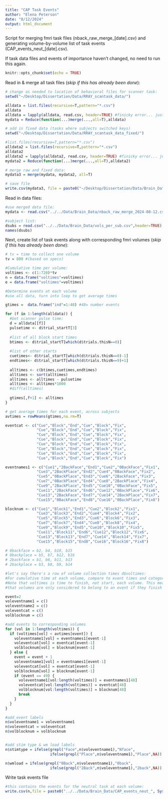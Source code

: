 ```yaml
---
title: "CAP Task Events"
author: "Elena Peterson"
date: "8/12/2024"
output: html_document
---
```


Script for merging fmri task files (nback_raw_merge_[date].csv) and generating volume-by-volume list of task events (CAP_events_neut_[date].csv).

If task data files and events of importance haven't changed, no need to run this again.

```r
knitr::opts_chunk$set(echo = TRUE)
```

Read in & merge all task files (*skip if this has already been done*):
```r
# change as needed to location of behavioral files for scanner task:
setwd("~/Desktop/Dissertation/Data/RRAY_scantask_data/")

alldata = list.files(recursive=T,pattern="*.csv")
alldata
alldata = lapply(alldata, read.csv, header=TRUE) #finicky error... just try again.
mydata = Reduce(function(...)merge(...,all=T),alldata)

# add in fixed data (tasks where subjects switched keys)
setwd("~/Desktop/Dissertation/Data/RRAY_scantask_data_fixed/")

#list.files(recursive=T,pattern="*.csv")
alldata2 = list.files(recursive=T,pattern="*.csv")
alldata2
alldata2 = lapply(alldata2, read.csv, header=TRUE) #finicky error... just try again.
mydata2 = Reduce(function(...)merge(...,all=T),alldata2)

# merge raw and fixed data:
mydata3 = merge(mydata, mydata2, all=T)

# save file
write.csv(mydata3, file = paste0("~/Desktop/Dissertation/Data/Brain_Data/nback_raw_merge_", Sys.Date(),".csv"),row.names=FALSE)

```

Read in data files:
```r
#use merged data file:
mydata <- read.csv("../../Data/Brain_Data/nback_raw_merge_2024-08-12.csv",header=TRUE)

#subject list:
dsubs = read.csv("../../Data/Brain_Data/vols_per_sub.csv",header=TRUE)
names(dsubs)

```

Next, create list of task events along with corresponding fmri volumes (*skip if this has already been done*):
```r
# tv = time to collect one volume
tv = 800 #(based on specs)

#Cumulative time per volume:
voltimes <- c(1:720)*tv
n = data.frame("voltimes"=voltimes)
e = data.frame("voltimes"=voltimes)

#Determine events at each volume
#use all data, turn into loop to get average times

gtimes =  data.frame("ind"=1:48) #48= number events

for (f in 1:length(alldata)) {
  #Get scanner pulse time:
  d = alldata[[f]]
  pulsetime <- d$trial_startT[3]
  
  #list of all block start times
  btimes <- d$trial_startT[which(d$trials.thisN==0)]
  
  #list of other starts
  cuetimes<- d$trial_startT[which(d$trials.thisN==0)-1]
  endtimes<- d$trial_startT[which(d$trials.thisN==9)+1]
  
  alltimes <- c(btimes,cuetimes,endtimes)
  alltimes <- sort(alltimes)
  alltimes <- alltimes - pulsetime
  alltimes <- alltimes*1000
  #diff(alltimes)
  
  gtimes[,f+1] <- alltimes
}

# get average times for each event, across subjects
avtimes = rowMeans(gtimes,na.rm=T)

eventcat <- c("Cue","Block","End","Cue","Block","Fix",
              "Cue","Block","End","Cue","Block","Fix",
              "Cue","Block","End","Cue","Block","Fix",
              "Cue","Block","End","Cue","Block","Fix",
              "Cue","Block","End","Cue","Block","Fix",
              "Cue","Block","End","Cue","Block","Fix",
              "Cue","Block","End","Cue","Block","Fix",
              "Cue","Block","End","Cue","Block","Fix")

eventnames1 <- c("Cue1","2BackFace","End1","Cue2","0BackFace","Fix1",
              "Cue3","2BackPlace","End2","Cue4","0BackFace","Fix2",
              "Cue5","0BackPlace","End3","Cue6","2BackFace","Fix3",
              "Cue7","0BackPlace","End4","Cue8","2BackPlace","Fix4",
              "Cue9","2BackPlace","End5","Cue10","0BackFace","Fix5",
              "Cue11","2BackFace","End6","Cue12","0BackPlace","Fix6",
              "Cue13","2BackFace","End7","Cue14","2BackPlace","Fix7",
              "Cue15","0BackFace","End8","Cue16","0BackPlace","Fix8")

blocknum <- c("Cue1","Block1","End1","Cue2","Block2","Fix1",
              "Cue3","Block3","End2","Cue4","Block4","Fix2",
              "Cue5","Block5","End3","Cue6","Block6","Fix3",
              "Cue7","Block7","End4","Cue8","Block8","Fix4",
              "Cue9","Block9","End5","Cue10","Block10","Fix5",
              "Cue11","Block11","End6","Cue12","Block12","Fix6",
              "Cue13","Block13","End7","Cue14","Block14","Fix7",
              "Cue15","Block15","End8","Cue16","Block16","Fix8")

# 0backface = b2, b4, b10, b15
# 0backplace = b5, b7, b12, b16
# 2backface = b1, b6, b11, b13
# 2backplace = b3, b8, b9, b14

#let's say there's a row of volume collection times d$voltimes:
#For cumulative time at each volume, compare to event times and categorize:
#Note that voltimes is time to finish, not start, each volume. This means 
#that volumes are only considered to belong to an event if they finish before the next event starts.

event=2
voleventname1 = c()
voleventname2 = c()
voleventcat = c()
volblocknum = c()

#add events to corresponding volumes
for (vol in 1:length(voltimes)) {
  if (voltimes[vol] < avtimes[event]) {
    voleventname1[vol] = eventnames1[event-1]
    voleventcat[vol] = eventcat[event-1]
    volblocknum[vol] = blocknum[event-1]
  } else {
    event = event + 1
    voleventname1[vol] = eventnames1[event-1]
    voleventcat[vol] = eventcat[event-1]
    volblocknum[vol] = blocknum[event-1]
    if (event == 49) {
      voleventname1[vol:length(voltimes)] = eventnames1[48]
      voleventcat[vol:length(voltimes)] = eventcat[48]
      volblocknum[vol:length(voltimes)] = blocknum[48]
      break
    }
  }
}

#add event labels
n$voleventname1 = voleventname1
n$voleventcat = voleventcat
n$volblocknum = volblocknum


#add stim type & wm load labels
n$stimtype = ifelse(grepl("Face",n$voleventname1),"Nface",
                    ifelse(grepl("Place",n$voleventname1),"Place",NA))

n$wmload = ifelse(grepl("0Back",n$voleventname1),"0back",                
                    ifelse(grepl("2Back",n$voleventname1),"2back",NA))

```

Write task events file
```r
#this contains the events for the neutral task at each volume:
write.csv(n,file = paste0("../../Data/Brain_Data/CAP_events_neut_", Sys.Date(),".csv"),row.names=FALSE)

```
